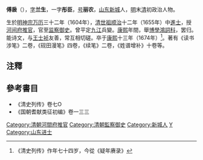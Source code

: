 '''傅扆'''（{{bd|1604年||1674年|catIdx=F傅}}），[[表字|字]]'''兰生'''，一字'''彤臣'''，[[号|号]]'''丽农'''，[[山东|山东]][[新城|新城]]人，[[明|明]]末[[清|清]]初政治人物。

生於[[明神宗|明神宗]][[万历|万历]]三十二年（1604年），[[清世祖|清世祖]][[顺治|顺治]]十二年（1655年）中[[進士|進士]]，授[[河间府|河间府]][[推官|推官]]，官至[[监察御史|监察御史]]。曾平定[[九江|九江]]兵變。[[康熙|康熙]]年間，舉[[博學鴻詞科|博學鴻詞科]]，罢归。能诗文，与[[王士祯|王士祯]]友善，常互相切磋。卒于[[康熙|康熙]]十三年（1674年）<ref>《清史列传》作年七十四岁，今從《疑年赓录》</ref>。著有《读书涉笔》二卷，《砚田漫笔》四卷，《续笔》二卷，《姓谱增补》十卷等。

== 注釋 ==
{{reflist}}

== 參考書目 ==
*《清史列传》卷七O
*《国朝耆献类征初编》卷一三三

{{DEFAULTSORT:Fu傅}}
{{順治十二年乙未科殿試金榜}}
[[Category:清朝河間府推官|Category:清朝河間府推官]]
[[Category:清朝監察御史|Category:清朝監察御史]]
[[Category:新城人|Category:新城人]]
[[Category:傅姓|Y]]
[[Category:山东进士|Category:山东进士]]